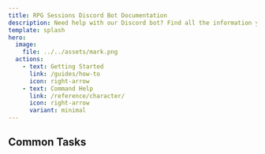 ```yaml
---
title: RPG Sessions Discord Bot Documentation
description: Need help with our Discord bot? Find all the information you need here.
template: splash
hero:
  image:
    file: ../../assets/mark.png
  actions:
    - text: Getting Started
      link: /guides/how-to
      icon: right-arrow
    - text: Command Help
      link: /reference/character/
      icon: right-arrow
      variant: minimal
---
```



## Common Tasks

<CardGrid>
  <LinkCard
    title="Pair game table to Discord server"
    href="/guides/connecting-to-game-table/"
    description="Learn how to connect your game table to your Discord server and verify the connection."
  />
  <LinkCard
    title="Send in-character messages"
    href="/reference/in-character/#ic-message"
    description="Send messages as your characters to role-play in your server!"
  />
  <LinkCard
    title="Handle Initiative"
    href="#"
    description="Learn how to manage initiative tracking for your game."
  />
  <LinkCard
    title="Sync table messages and events to Discord"
    href="/guides/sync-game-table-events"
    description="Learn how to synchronize game events and messages to your Discord server."
  />
</CardGrid>
